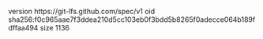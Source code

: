 version https://git-lfs.github.com/spec/v1
oid sha256:f0c965aae7f3ddea210d5cc103eb0f3bdd5b8265f0adecce064b189fdffaa494
size 1136
